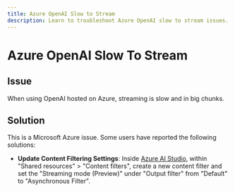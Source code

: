 ```yaml
---
title: Azure OpenAI Slow to Stream
description: Learn to troubleshoot Azure OpenAI slow to stream issues.
---
```


# Azure OpenAI Slow To Stream

## Issue

When using OpenAI hosted on Azure, streaming is slow and in big chunks.

## Solution

This is a Microsoft Azure issue. Some users have reported the following solutions:

- **Update Content Filtering Settings**:
  Inside [Azure AI Studio](https://ai.azure.com/), within "Shared resources" > "Content filters", create a new
  content filter and set the "Streaming mode (Preview)" under "Output filter" from "Default"
  to "Asynchronous Filter".
